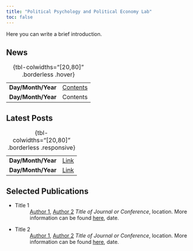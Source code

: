 ```yaml
---
title: "Political Psychology and Political Economy Lab"
toc: false
---
```


Here you can write a brief introduction.

## News
|  |  |
|-|-|
| **Day/Month/Year** |  [Contents](www.quartos.org)  |
| **Day/Month/Year** |  Contents  |
: {tbl-colwidths="[20,80]" .borderless .hover}



## Latest Posts
|  |  |
|-|-|
| **Day/Month/Year** |  [Link](www.quartos.org)  |
| **Day/Month/Year** |  [Link](www.quartos.org)  |
: {tbl-colwidths="[20,80]" .borderless .responsive}

## Selected Publications
- Title 1
: [Author 1](Link), [Author 2](Link)\n
  *Title of Journal or Conference*, location. More information can be found [here](link), date.

- Title 2
: [Author 1](Link), [Author 2](Link)\n
  *Title of Journal or Conference*, location. More information can be found [here](link), date. 


